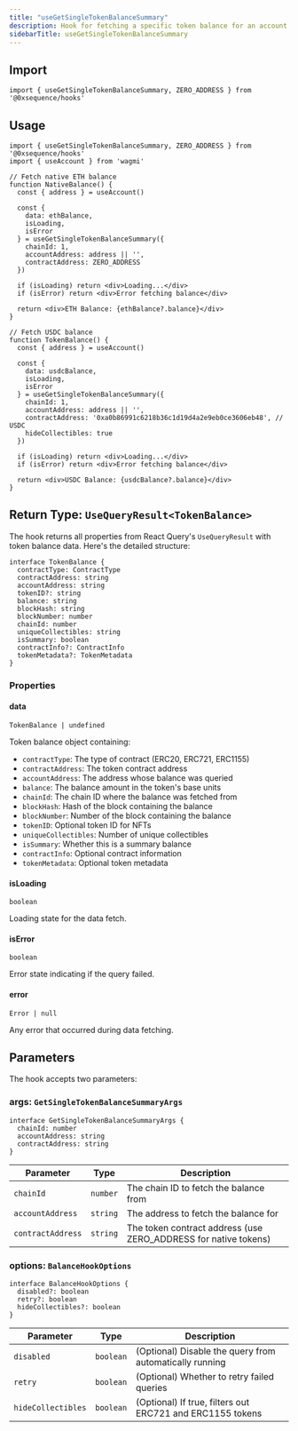 ```yaml
---
title: "useGetSingleTokenBalanceSummary"
description: Hook for fetching a specific token balance for an account on a chain
sidebarTitle: useGetSingleTokenBalanceSummary
---
```


## Import

```tsx
import { useGetSingleTokenBalanceSummary, ZERO_ADDRESS } from '@0xsequence/hooks'
```

## Usage

```tsx
import { useGetSingleTokenBalanceSummary, ZERO_ADDRESS } from '@0xsequence/hooks'
import { useAccount } from 'wagmi'

// Fetch native ETH balance
function NativeBalance() {
  const { address } = useAccount()
  
  const {
    data: ethBalance,
    isLoading,
    isError
  } = useGetSingleTokenBalanceSummary({
    chainId: 1,
    accountAddress: address || '',
    contractAddress: ZERO_ADDRESS
  })

  if (isLoading) return <div>Loading...</div>
  if (isError) return <div>Error fetching balance</div>

  return <div>ETH Balance: {ethBalance?.balance}</div>
}

// Fetch USDC balance
function TokenBalance() {
  const { address } = useAccount()
  
  const {
    data: usdcBalance,
    isLoading,
    isError
  } = useGetSingleTokenBalanceSummary({
    chainId: 1,
    accountAddress: address || '',
    contractAddress: '0xa0b86991c6218b36c1d19d4a2e9eb0ce3606eb48', // USDC
    hideCollectibles: true
  })

  if (isLoading) return <div>Loading...</div>
  if (isError) return <div>Error fetching balance</div>

  return <div>USDC Balance: {usdcBalance?.balance}</div>
}
```

## Return Type: `UseQueryResult<TokenBalance>`

The hook returns all properties from React Query's `UseQueryResult` with token balance data. Here's the detailed structure:

```tsx
interface TokenBalance {
  contractType: ContractType
  contractAddress: string
  accountAddress: string
  tokenID?: string
  balance: string
  blockHash: string
  blockNumber: number
  chainId: number
  uniqueCollectibles: string
  isSummary: boolean
  contractInfo?: ContractInfo
  tokenMetadata?: TokenMetadata
}
```

### Properties

#### data

`TokenBalance | undefined`

Token balance object containing:

- `contractType`: The type of contract (ERC20, ERC721, ERC1155)
- `contractAddress`: The token contract address
- `accountAddress`: The address whose balance was queried
- `balance`: The balance amount in the token's base units
- `chainId`: The chain ID where the balance was fetched from
- `blockHash`: Hash of the block containing the balance
- `blockNumber`: Number of the block containing the balance
- `tokenID`: Optional token ID for NFTs
- `uniqueCollectibles`: Number of unique collectibles
- `isSummary`: Whether this is a summary balance
- `contractInfo`: Optional contract information
- `tokenMetadata`: Optional token metadata

#### isLoading

`boolean`

Loading state for the data fetch.

#### isError

`boolean`

Error state indicating if the query failed.

#### error

`Error | null`

Any error that occurred during data fetching.

## Parameters

The hook accepts two parameters:

### args: `GetSingleTokenBalanceSummaryArgs`

```tsx
interface GetSingleTokenBalanceSummaryArgs {
  chainId: number
  accountAddress: string
  contractAddress: string
}
```

| Parameter | Type | Description |
| --------- | ---- | ----------- |
| `chainId` | `number` | The chain ID to fetch the balance from |
| `accountAddress` | `string` | The address to fetch the balance for |
| `contractAddress` | `string` | The token contract address (use ZERO_ADDRESS for native tokens) |

### options: `BalanceHookOptions`

```tsx
interface BalanceHookOptions {
  disabled?: boolean
  retry?: boolean
  hideCollectibles?: boolean
}
```

| Parameter | Type | Description |
| --------- | ---- | ----------- |
| `disabled` | `boolean` | (Optional) Disable the query from automatically running |
| `retry` | `boolean` | (Optional) Whether to retry failed queries |
| `hideCollectibles` | `boolean` | (Optional) If true, filters out ERC721 and ERC1155 tokens |
